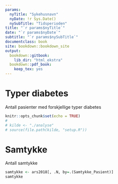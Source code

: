 ---
params:
  nyTitle: "Sykehusnavn"
  nyDate: !r Sys.Date()
  nySubTitle: "Tidsperioden"
title: "`r params$nyTitle`"
date: "`r params$nyDate`"
subtitle: "`r params$nySubTitle`"
documentclass: book
site: bookdown::bookdown_site
output:
  bookdown::gitbook:
    lib_dir: "html_ekstra"
  bookdown::pdf_book:
    keep_tex: yes
---

# Typer diabetes

Antall pasienter med forskjellige typer diabetes

```{r setup, include=FALSE}
knitr::opts_chunk$set(echo = TRUE)
# 
# kilde <- "./analyse"
# source(file.path(kilde, "setup.R"))
```

# Samtykke

Antall samtykke

```{r data1}
samtykke <- ars2018[, .N, by=.(Samtykke_Pasient)]
samtykke
```

